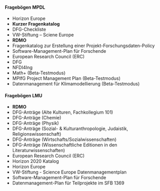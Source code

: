 #### Fragebögen MPDL
* Horizon Europe
* **Kurzer Fragenkatalog**
* DFG-Checkliste
* VW-Stiftung – Sciene Europe
* **RDMO**
* Fragenkatalog zur Erstellung einer Projekt-Forschungsdaten-Policy
* Software-Management-Plan für Forschende
* European Research Council (ERC)
* DFG
* NFDI4Ing
* Math+ (Beta-Testmodus)
* MPIfG Project Management Plan (Beta-Testmodus)
* Datenmanagement für Klimamodellierung (Beta-Testmodus)

#### Fragebögen LMU
* **RDMO**
* DFG-Anträge (Alte Kulturen, Fachkollegium 101)
* DFG-Anträge (Chemie)
* DFG-Anträge (Physik)
* DFG-Anträge (Sozial- & Kulturanthropologie, Judaistik, Religionswissenschaft)
* DFG-Anträge (Wirtschafts/Sozialwissenschaften)
* DFG-Anträge (Wissenschaftliche Editionen in den Literaturwissenschaften)
* European Research Council (ERC)
* Horizon 2020 Katalog
* Horizon Europe
* VW-Stiftung - Science Europe Datenmanagementplan
* Software-Management-Plan für Forschende
* Datenmanagement-Plan für Teilprojekte im SFB 1369